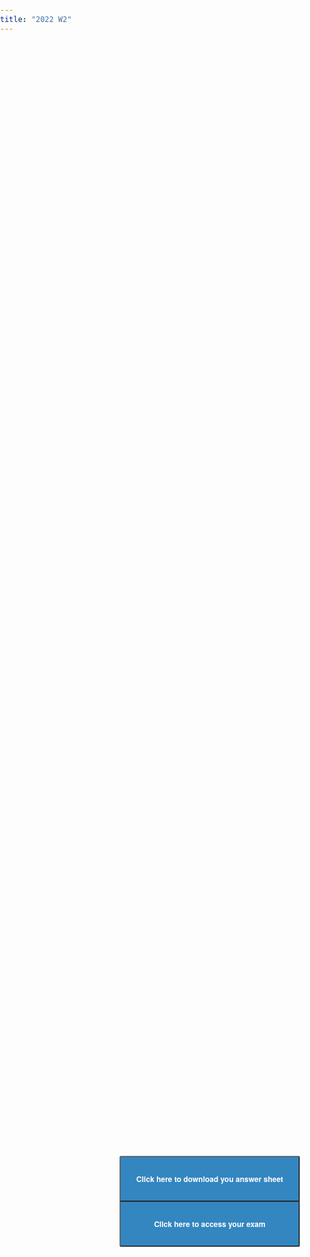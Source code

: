 ```yaml
---
title: "2022 W2"
---
```


```{=html}

<!DOCTYPE html>
<html>
<head>
<meta charset="utf-8">

<style>
	body { margin: 0; padding: 0;}
	/* #map { position: absolute; top: 0; bottom: 0; width: 100%;}
	#map canvas {cursor: crosshair;} */
  
    .action_menu {
        text-align: center;
        background: #fff;
        position: absolute;
        bottom: 50%;
        right: 50%;
        border: #3887be;
        border-radius: 3px;
        display: flex;
        flex-direction: column;
        max-height: 50%;
        max-width: 100%;
        border: 1px solid rgba(0, 0, 0, 0.4);
        font-family: 'Open Sans', sans-serif; 
        }

    .btn {
        font: bold 12px/20px 'Helvetica Neue', Arial, Helvetica, sans-serif;
        background-color: #3386c0;
        color: #fff;
        position: relative;
        z-index: 1;
        border-width: 1px;
        cursor: pointer;
        min-width: 50%;
        padding: 25px;
        border-color: black;
    }
    .btn:hover {
        background-color: #4ea0da;
    }
    .btn:first-child{
        margin-left: 0;
    }    
</style>
</head>

<body>
<!-- <nav id="layer_menu"></nav>
<div id="map"></div> -->
<div class="action_menu"> 
    <button id="getSheet" class="btn">Click here to download you answer sheet</button>
    <button id="setNumber" class="btn">Click here to access your exam</button>
</div>

<pre id="json"></pre>
<script>
    
var studentNo = 0;

function download(url) {
  const a = document.createElement('a')
  a.href = url
  a.download = url.split('/').pop()
  document.body.appendChild(a)
  a.click()
  document.body.removeChild(a)
}
    
function setStudentNumber() {
  let set = prompt("Enter your student number: ", )
    if (set != null) {
    studentNo = parseInt(set, 10);
    if (isNaN(studentNo)) { studentNo = 1; }
    else if (studentNo<1) { studentNo = 1; };
    }
    else{
    studentNo =1; 
    };
};

document.getElementById('getSheet').addEventListener('click', () => {
        setStudentNumber();
        download('https://raw.githubusercontent.com/GEOS270/FinalExam/main/sheets/'+studentNo+'.zip');
    });

document.getElementById('setNumber').addEventListener('click', () => {
        setStudentNumber();
        // window.open('https://raw.githubusercontent.com/GEOS270/FinalExam/main/docs/raw/'+studentNo+'.pdf');
        
        window.open('StudentExams/'+studentNo+'.html');
        // window.open('https://geos270.github.io/FinalExam/raw/'+studentNo+'.pdf');
    });

</script>
 
</body>
</html>

```
